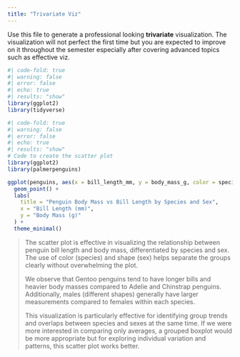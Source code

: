 ```yaml
---
title: "Trivariate Viz"
---
```


Use this file to generate a professional looking **trivariate** visualization.
The visualization will not perfect the first time but you are expected to improve on it throughout the semester especially after covering advanced topics such as effective viz.

```r
#| code-fold: true
#| warning: false
#| error: false
#| echo: true
#| results: "show"
library(ggplot2)
library(tidyverse)
```

```r
#| code-fold: true
#| warning: false
#| error: false
#| echo: true
#| results: "show"
# Code to create the scatter plot
library(ggplot2)
library(palmerpenguins)

ggplot(penguins, aes(x = bill_length_mm, y = body_mass_g, color = species, shape = sex)) +
  geom_point() +
  labs(
    title = "Penguin Body Mass vs Bill Length by Species and Sex",
    x = "Bill Length (mm)",
    y = "Body Mass (g)"
  ) +
  theme_minimal()


```

> The scatter plot is effective in visualizing the relationship between penguin bill length and body mass, differentiated by species and sex.
> The use of color (species) and shape (sex) helps separate the groups clearly without overwhelming the plot.
>
> We observe that Gentoo penguins tend to have longer bills and heavier body masses compared to Adelie and Chinstrap penguins.
> Additionally, males (different shapes) generally have larger measurements compared to females within each species.
>
> This visualization is particularly effective for identifying group trends and overlaps between species and sexes at the same time.
> If we were more interested in comparing only averages, a grouped boxplot would be more appropriate but for exploring individual variation and patterns, this scatter plot works better.

